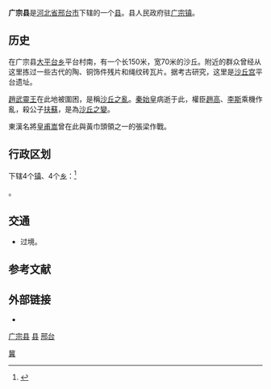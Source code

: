 {{Infobox China County
| county = 广宗县
| usedname = 
| nameorigin = 
| Photo = 
| Photoname = 
| map = 
| map_caption = 
| Pinyin = Guǎngzōng Xiàn
| Belong = [[河北省|河北省]][[邢台市|邢台市]]
| Types = [[县|县]]
| admincode =  
| founded = 
| seat = 
| officerTitle = 
| officer = 
| officerTitle2 = 
| officer2 = 
| division = 8
| town = 1
| township = 7
| subdistrict = 
| dialect = 
| post code = 054600
| phone code = 0319 
| coordinate = 
| area = 493
| area land = 
| area water = 
| census yr = 
| pop = 30万人
| density =  
| GDP = 26.1亿元
| GDP_as_of = 2010年
| GDPPC = 
| carlicense = 冀E
| web = http://www.gzx.gov.cn/
| web_title = 广宗县政府网
}}
'''广宗县'''是[[河北省|河北省]][[邢台市|邢台市]]下辖的一个[[县|县]]。县人民政府驻[[广宗镇|广宗镇]]。

==历史==
在广宗县[[大平台乡|大平台乡]]平台村南，有一个长150米，宽70米的沙丘。附近的群众曾经从这里拣过一些古代的陶、铜饰件残片和绳纹砖瓦片。据考古研究，这里是[[沙丘宫|沙丘宫]]平台遗址。

[[趙武靈王|趙武靈王]]在此地被圍困，是稱[[沙丘之亂|沙丘之亂]]。[[秦始皇|秦始皇]]病逝于此，權臣[[趙高|趙高]]、[[李斯|李斯]]乘機作亂，殺公子[[扶蘇|扶蘇]]，是為[[沙丘之變|沙丘之變]]。

東漢名將[[皇甫嵩|皇甫嵩]]曾在此與黃巾頭領之一的張梁作戰。

== 行政区划 ==
{{PAGENAMEBASE}}下辖4个[[行政建制镇|镇]]、4个[[乡_(中华人民共和国)|乡]]：<ref>{{PRC admin/ref sgc|13/05/31/000/000}}</ref>

{{PRC admin/children|13/05/31/000/000}}。

== 交通 ==
* {{中国国道名|340}}过境。

== 参考文献 ==
{{reflist}}

== 外部链接 ==
* {{Official website|http://www.gzx.gov.cn/|name=广宗县人民政府}}

{{广宗县行政区划}}
{{邢台市行政区划}}
{{河北行政区划}}
{{国家级贫困县|前}}
{{Authority control}}

[[category:广宗县|]]
[[category:邢台区县市|县]]
[[category:河北省县份|邢台]]
[[Category:原国家级贫困县|冀]]